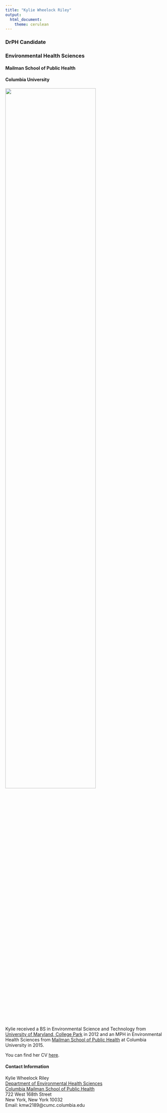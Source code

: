 ```yaml
---
title: "Kylie Wheelock Riley"
output: 
  html_document:
    theme: cerulean
---
```


### DrPH Candidate
### Environmental Health Sciences
#### Mailman School of Public Health
#### Columbia University

<img src="images/picture_reformatted.jpg" style="width:75%" ALIGN="center">


Kylie received a BS in Environmental Science and Technology from [University of Maryland, College Park](https://umd.edu/) in 2012 and an MPH in Environmental Health Sciences from [Mailman School of Public Health](https://www.mailman.columbia.edu/) at Columbia University in 2015.  


You can find her CV [here](CV.html). 


#### Contact Information
Kylie Wheelock Riley
<br>
[Department of Environmental Health Sciences](https://www.mailman.columbia.edu/become-student/departments/environmental-health-sciences-ehs)
<br>
[Columbia Mailman School of Public Health](https://www.mailman.columbia.edu/)
<br>
722 West 168th Street
<br>
New York, New York 10032
<br>
Email: kmw2189@cumc.columbia.edu